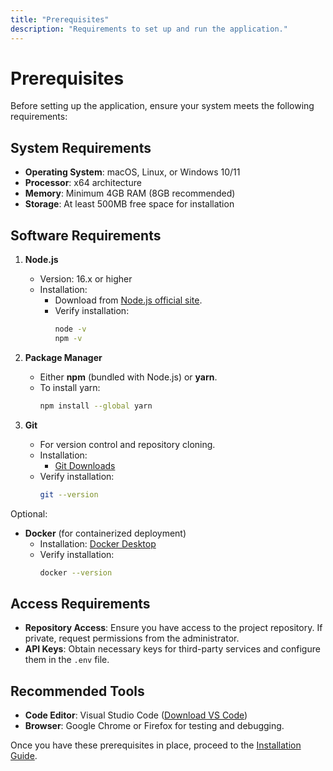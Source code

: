 ```yaml
---
title: "Prerequisites"
description: "Requirements to set up and run the application."
---
```


# Prerequisites

Before setting up the application, ensure your system meets the following requirements:

## System Requirements

- **Operating System**: macOS, Linux, or Windows 10/11
- **Processor**: x64 architecture
- **Memory**: Minimum 4GB RAM (8GB recommended)
- **Storage**: At least 500MB free space for installation

## Software Requirements

1. **Node.js**

   - Version: 16.x or higher
   - Installation:
     - Download from [Node.js official site](https://nodejs.org/).
     - Verify installation:
       ```bash
       node -v
       npm -v
       ```

2. **Package Manager**

   - Either **npm** (bundled with Node.js) or **yarn**.
   - To install yarn:
     ```bash
     npm install --global yarn
     ```

3. **Git**
   - For version control and repository cloning.
   - Installation:
     - [Git Downloads](https://git-scm.com/downloads)
   - Verify installation:
     ```bash
     git --version
     ```

Optional:

- **Docker** (for containerized deployment)
  - Installation: [Docker Desktop](https://www.docker.com/products/docker-desktop)
  - Verify installation:
    ```bash
    docker --version
    ```

## Access Requirements

- **Repository Access**:
  Ensure you have access to the project repository. If private, request permissions from the administrator.
- **API Keys**:
  Obtain necessary keys for third-party services and configure them in the `.env` file.

## Recommended Tools

- **Code Editor**: Visual Studio Code ([Download VS Code](https://code.visualstudio.com/))
- **Browser**: Google Chrome or Firefox for testing and debugging.

Once you have these prerequisites in place, proceed to the [Installation Guide](../installation/page.mdx).
